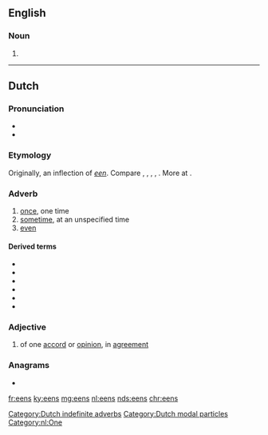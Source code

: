 ==English==

===Noun===
{{head|en|noun plural form}}

# {{plural of|een|lang=en}}

----

==Dutch==

===Pronunciation===
* {{IPA|/eːns/|lang=nl}}
* {{audio|Nl-eens.ogg|Audio|lang=nl}}

===Etymology===
Originally, an inflection of ''[[een]]''. Compare {{cog|ofs|enes}}, {{m|ofs|ens||once}}, {{cog|osx|ēnes}}, {{m|osx|eines||once|tr={{etyl|gml|-}} {{m|gml|einest}}, {{m|gml|ēns}}, {{m|gml|ins}}}}, {{cog|goh|einēst||once|tr={{etyl|gmh|-}} {{m|gmh|einest}}, {{m|gmh|einst}}}}. More at {{l|en|once}}.

===Adverb===
{{nl-adv}}

# [[once]], one time
# [[sometime]], at an unspecified time
# [[even]]

====Derived terms====
{{top4}}
* {{l|nl|ineens}}
* {{l|nl|niet eens}}
* {{l|nl|nog eens}}
* {{l|nl|nog wel eens}}
* {{l|nl|opeens}}
* {{l|nl|wel eens}}
{{bottom}}

===Adjective===
{{nl-adj|pred}}

# of one [[accord]] or [[opinion]], in [[agreement]]

===Anagrams===
* {{l|nl|snee}}

[[Category:Dutch indefinite adverbs]]
[[Category:Dutch modal particles]]
[[Category:nl:One]]

[[fr:eens]]
[[ky:eens]]
[[mg:eens]]
[[nl:eens]]
[[nds:eens]]
[[chr:eens]]